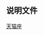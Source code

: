 {{Navbox
|title=[[天猫座]]恒星
|bodyclass = hlist
|name=天猫座恒星
|state = {{{state|<noinclude>uncollapsed</noinclude>}}}
|border={{{border|}}}
|above=斜体恒星指命名自其它星座
|group1=[[拜耳命名法|拜耳命名]]
|list1=
* [[軒轅四|α]]
* ''[[座旗二|ψ<sup>10</sup> Aur]]''
|group2=[[佛蘭斯蒂德命名法|佛氏命名]]
|list2=
* [[八穀增廿一|1]]
* [[八穀增廿六|2]]
* [[八穀增廿二|3]]
* [[八穀增廿五|4]]
* [[八穀增廿七|5]]
* [[八穀增廿八|6]]
* [[天貓座7|7]]
* [[八穀增廿三|8]]
* [[八穀增卅二|11]]
* [[天貓座12|12]]
* [[八穀增卅一|13]]
* [[八穀增廿九|14]]
* [[八穀增卅|15]]
* [[座旗二|16]]
* [[天猫座17|17]]
* [[內階增二|18]]
* [[內階增一|19]]
* [[天猫座20|20]]
* [[座旗增九|21]]
* [[座旗增十|22]]
* [[天貓座23|23]]
* [[內階增三|24]]
* [[上台增三|25]]
* [[上台增二|26]]
* [[上台增一|27]]
* [[天貓座28|28]]
* [[內階增五|29]]
* [[內階增四|30]]
* [[上台增四|31]]
* [[天貓座32|32]]
* [[軒轅增八|33]]
* [[天貓座34|34]]
* [[上台增五|35]]
* [[上台增六|36]]
* [[軒轅三|38]]
* [[軒轅四|40 (α)]]
* [[内平增四|42]]
* [[内平增三|43]]
* ''[[轩辕一|大熊座10]]''
* ''[[鹿豹座54]]''
|group3=[[鄰近恆星列表|近星]]
|list3=
* [[GJ 1105]]
* [[GJ 3421]]
|below=
*[[天猫座恒星列表]]
}}<noinclude>
==说明文件==
{{Universe navboxes}}
[[Category:按星座分类的恒星模板|天猫座]]
</noinclude>